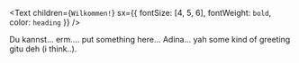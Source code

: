 <Text
  children={`Wilkommen!`}
  sx={{ fontSize: [4, 5, 6], fontWeight: `bold`, color: `heading` }}
/>

Du kannst... erm.... put something here... Adina... 
yah some kind of greeting gitu deh (i think..).